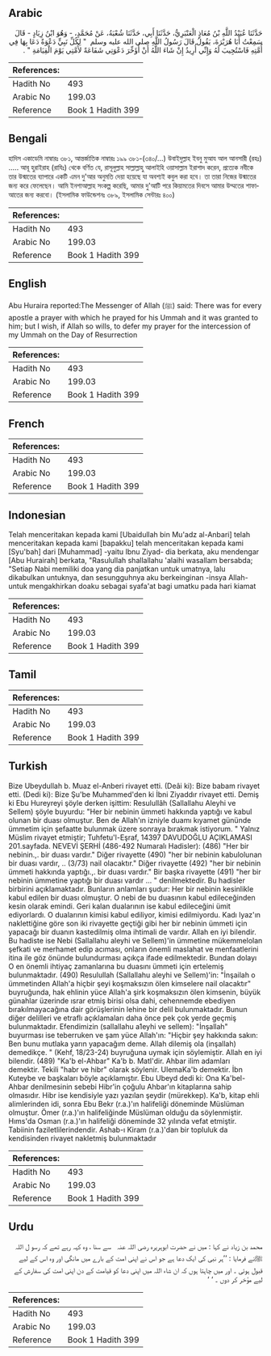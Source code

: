 ## Arabic


<div dir="rtl" lang="ar" style={{fontSize:'larger',backgroundColor:'#f8f9fa',padding:20}}>
حَدَّثَنَا عُبَيْدُ اللَّهِ بْنُ مُعَاذٍ الْعَنْبَرِيُّ، حَدَّثَنَا أَبِي، حَدَّثَنَا شُعْبَةُ، عَنْ مُحَمَّدٍ، - وَهُوَ ابْنُ زِيَادٍ - قَالَ سَمِعْتُ أَبَا هُرَيْرَةَ، يَقُولُ قَالَ رَسُولُ اللَّهِ صلى الله عليه وسلم ‏ "‏ لِكُلِّ نَبِيٍّ دَعْوَةٌ دَعَا بِهَا فِي أُمَّتِهِ فَاسْتُجِيبَ لَهُ وَإِنِّي أُرِيدُ إِنْ شَاءَ اللَّهُ أَنْ أُؤَخِّرَ دَعْوَتِي شَفَاعَةً لأُمَّتِي يَوْمَ الْقِيَامَةِ ‏"‏ ‏.‏
</div>
<div style={{backgroundColor:'#f8f9fa',padding:20, marginBottom: 10}}><table> <thead> <tr> <th>References:</th> <th></th> </tr> </thead> <tbody><tr><td>Hadith No</td><td>493</td></tr><tr><td>Arabic No</td><td>199.03</td></tr><tr><td>Reference</td><td>Book 1 Hadith 399</td></tr></tbody></table></div>

## Bengali


<div dir="ltr" lang="bn" style={{fontSize:'larger',backgroundColor:'#f8f9fa',padding:20}}>
হাদিস একাডেমি নাম্বারঃ ৩৮১, আন্তর্জাতিক নাম্বারঃ ১৯৯ ৩৮১-(৩৪০/...) উবাইদুল্লাহ ইবনু মুআয আল আনসারী (রহঃ) ..... আবূ হুরাইরাহ (রাযিঃ) থেকে বর্ণিত যে, রাসূলুল্লাহ সাল্লাল্লাহু আলাইহি ওয়াসাল্লাম ইরাশাদ করেন, প্রত্যেক নবীকে তার উন্মাতের ব্যাপারে একটি এমন দু'আর অনুমতি দেয়া হয়েছে যা অবশ্যই কবুল করা হবে। তা তারা নিজের উন্মাতের জন্য করে ফেলেছেন। আমি ইনশাআল্লাহ সংকল্প করেছি, আমার দু'আটি পরে কিয়ামতের দিবসে আমার উম্মতের শাফাআতের জন্য করবো। (ইসলামিক ফাউন্ডেশনঃ ৩৮৯, ইসলামিক সেন্টারঃ ৪০০)
</div>
<div style={{backgroundColor:'#f8f9fa',padding:20, marginBottom: 10}}><table> <thead> <tr> <th>References:</th> <th></th> </tr> </thead> <tbody><tr><td>Hadith No</td><td>493</td></tr><tr><td>Arabic No</td><td>199.03</td></tr><tr><td>Reference</td><td>Book 1 Hadith 399</td></tr></tbody></table></div>

## English


<div dir="ltr" lang="en" style={{fontSize:'larger',backgroundColor:'#f8f9fa',padding:20}}>
Abu Huraira reported:The Messenger of Allah (ﷺ) said: There was for every apostle a prayer with which he prayed for his Ummah and it was granted to him; but I wish, if Allah so wills, to defer my prayer for the intercession of my Ummah on the Day of Resurrection
</div>
<div style={{backgroundColor:'#f8f9fa',padding:20, marginBottom: 10}}><table> <thead> <tr> <th>References:</th> <th></th> </tr> </thead> <tbody><tr><td>Hadith No</td><td>493</td></tr><tr><td>Arabic No</td><td>199.03</td></tr><tr><td>Reference</td><td>Book 1 Hadith 399</td></tr></tbody></table></div>

## French


<div dir="ltr" lang="fr" style={{fontSize:'larger',backgroundColor:'#f8f9fa',padding:20}}>

</div>
<div style={{backgroundColor:'#f8f9fa',padding:20, marginBottom: 10}}><table> <thead> <tr> <th>References:</th> <th></th> </tr> </thead> <tbody><tr><td>Hadith No</td><td>493</td></tr><tr><td>Arabic No</td><td>199.03</td></tr><tr><td>Reference</td><td>Book 1 Hadith 399</td></tr></tbody></table></div>

## Indonesian


<div dir="ltr" lang="id" style={{fontSize:'larger',backgroundColor:'#f8f9fa',padding:20}}>
Telah menceritakan kepada kami [Ubaidullah bin Mu'adz al-Anbari] telah menceritakan kepada kami [bapakku] telah menceritakan kepada kami [Syu'bah] dari [Muhammad] -yaitu Ibnu Ziyad- dia berkata, aku mendengar [Abu Hurairah] berkata, "Rasulullah shallallahu 'alaihi wasallam bersabda; "Setiap Nabi memiliki doa yang dia panjatkan untuk umatnya, lalu dikabulkan untuknya, dan sesungguhnya aku berkeinginan -insya Allah- untuk mengakhirkan doaku sebagai syafa'at bagi umatku pada hari kiamat
</div>
<div style={{backgroundColor:'#f8f9fa',padding:20, marginBottom: 10}}><table> <thead> <tr> <th>References:</th> <th></th> </tr> </thead> <tbody><tr><td>Hadith No</td><td>493</td></tr><tr><td>Arabic No</td><td>199.03</td></tr><tr><td>Reference</td><td>Book 1 Hadith 399</td></tr></tbody></table></div>

## Tamil


<div dir="ltr" lang="ta" style={{fontSize:'larger',backgroundColor:'#f8f9fa',padding:20}}>

</div>
<div style={{backgroundColor:'#f8f9fa',padding:20, marginBottom: 10}}><table> <thead> <tr> <th>References:</th> <th></th> </tr> </thead> <tbody><tr><td>Hadith No</td><td>493</td></tr><tr><td>Arabic No</td><td>199.03</td></tr><tr><td>Reference</td><td>Book 1 Hadith 399</td></tr></tbody></table></div>

## Turkish


<div dir="ltr" lang="tr" style={{fontSize:'larger',backgroundColor:'#f8f9fa',padding:20}}>
Bize Ubeydullah b. Muaz el-Anberi rivayet etti. (Deâi ki): Bize babam rivayet etti. (Dedi ki): Bize Şu'be Muhammed'den ki İbni Ziyaddır rivayet etti. Demiş ki Ebu Hureyreyi şöyle derken işittim: Resulullâh (Sallallahu Aleyhi ve Sellem) şöyle buyurdu: "Her bir nebinin ümmeti hakkında yaptığı ve kabul olunan bir duası olmuştur. Ben de Allah'ın izniyle duamı kıyamet gününde ümmetim için şefaatte bulunmak üzere sonraya bırakmak istiyorum. " Yalnız Müslim rivayet etmiştir; Tuhfetu'l-Eşraf, 14397 DAVUDOĞLU AÇIKLAMASI 201.sayfada. NEVEVİ ŞERHİ (486-492 Numaralı Hadisler): (486) "Her bir nebinin.,. bir duası vardır." Diğer rivayette (490) "her bir nebinin kabulolunan bir duası vardır, .. (3/73) nail olacaktır." Diğer rivayette (492) "her bir nebinin ümmeti hakkında yaptığı.,. bir duası vardır." Bir başka rivayette (491) "her bir nebinin ümmetine yaptığı bir duası vardır ... " denilmektedir. Bu hadisler birbirini açıklamaktadır. Bunların anlamları şudur: Her bir nebinin kesinlikle kabul edilen bir duası olmuştur. O nebi de bu duasının kabul edileceğinden kesin olarak emindi. Geri kalan dualarının ise kabul edileceğini ümit ediyorlardı. O dualarının kimisi kabul ediliyor, kimisi edilmiyordu. Kadı lyaz'ın naklettiğine göre son iki rivayette geçtiği gibi her bir nebinin ümmeti için yapacağı bir duanın kastedilmiş olma ihtimali de vardır. Allah en iyi bilendir. Bu hadiste ise Nebi (Sallallahu aleyhi ve Sellem)'in ümmetine mükemmelolan şefkati ve merhamet edip acıması, onların önemli masIahat ve menfaatlerini itina ile göz önünde bulundurması açıkça ifade edilmektedir. Bundan dolayı O en önemli ihtiyaç zamanlarına bu duasını ümmeti için ertelemiş bulunmaktadır. (490) Resulullah (Sallallahu aleyhi ve Sellem)'in: "İnşailah o ümmetinden Allah'a hiçbir şeyi koşmaksızın ölen kimselere nail olacaktır" buyruğunda, hak ehlinin yüce Allah'a şirk koşmaksızın ölen kimsenin, büyük günahlar üzerinde ısrar etmiş birisi olsa dahi, cehennemde ebediyen bırakılmayacağına dair görüşlerinin lehine bir delil bulunmaktadır. Bunun diğer delilleri ve etraflı açıklamaları daha önce pek çok yerde geçmiş bulunmaktadır. Efendimizin (sallallahu a1eyhi ve sellem): "İnşallah" buyurması ise teberruken ve şam yüce Allah'ın: "Hiçbir şey hakkında sakın: Ben bunu mutlaka yarın yapacağım deme. Allah dilemiş ola (inşallah) demedikçe. " (Kehf, 18/23-24) buyruğuna uymak için söylemiştir. Allah en iyi bilendir. (489) "Ka'b el-Ahbar" Ka'b b. MatI'dir. Ahbar ilim adamları demektir. Tekili "habr ve hibr" olarak söylenir. UlemaKa'b demektir. İbn Kuteybe ve başkaları böyle açıklamıştır. Ebu Ubeyd dedi ki: Ona Ka'bel-Ahbar denilmesinin sebebi Hibr'in çoğulu Ahbar'ın kitaplarına sahip olmasıdır. Hibr ise kendisiyle yazı yazılan şeydir (mürekkep). Ka'b, kitap ehli alimlerinden idi, sonra Ebu Bekr (r.a.)'ın halifeliği döneminde Müslüman olmuştur. Ömer (r.a.)'ın halifeliğinde Müslüman olduğu da söylenmiştir. Hıms'da Osman (r.a.)'ın halifeliği döneminde 32 yılında vefat etmiştir. Tabiinin faziletlilerindendir. Ashab-ı Kiram (r.a.)'dan bir topluluk da kendisinden rivayet nakletmiş bulunmaktadır
</div>
<div style={{backgroundColor:'#f8f9fa',padding:20, marginBottom: 10}}><table> <thead> <tr> <th>References:</th> <th></th> </tr> </thead> <tbody><tr><td>Hadith No</td><td>493</td></tr><tr><td>Arabic No</td><td>199.03</td></tr><tr><td>Reference</td><td>Book 1 Hadith 399</td></tr></tbody></table></div>

## Urdu


<div dir="rtl" lang="ur" style={{fontSize:'larger',backgroundColor:'#f8f9fa',padding:20}}>
محمد بن زیاد نے کہا : میں نے حضرت ابوہریرہ ‌رضی ‌اللہ ‌عنہ ‌ ‌ سے سنا ، وہ کہہ رہے تھے کہ رسو ل اللہ ﷺنے فرمایا : ’’ہر نبی کی ایک دعا ہے جو اس نے اپنی امت کے بارے میں مانگی اور وہ اس کے لیے قبول ہوئی ۔ اور میں چاہتا ہوں کہ ان شاء اللہ میں اپنی دعا کو قیامت کے دن اپنی امت کی سفارش کے لیے مؤخر کر دوں ۔ ‘ ‘
</div>
<div style={{backgroundColor:'#f8f9fa',padding:20, marginBottom: 10}}><table> <thead> <tr> <th>References:</th> <th></th> </tr> </thead> <tbody><tr><td>Hadith No</td><td>493</td></tr><tr><td>Arabic No</td><td>199.03</td></tr><tr><td>Reference</td><td>Book 1 Hadith 399</td></tr></tbody></table></div>